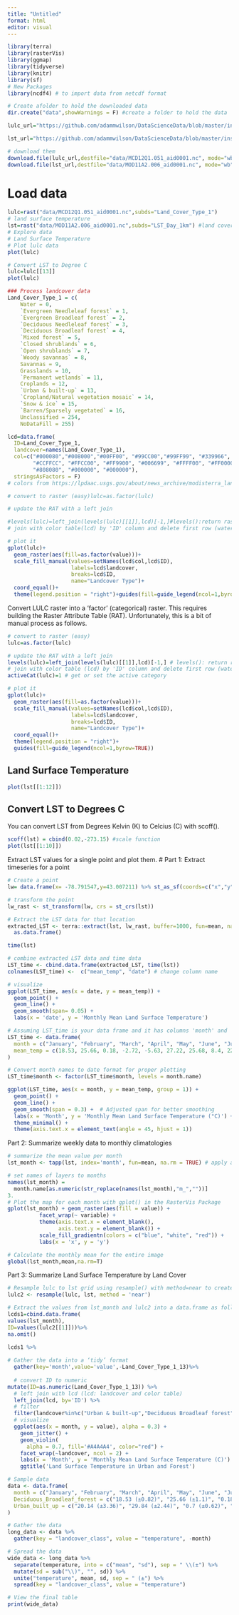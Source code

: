 ```yaml
---
title: "Untitled"
format: html
editor: visual
---
```


```r
library(terra)
library(rasterVis)
library(ggmap)
library(tidyverse)
library(knitr)
library(sf)
# New Packages
library(ncdf4) # to import data from netcdf format
```

```r
# Create afolder to hold the downloaded data
dir.create("data",showWarnings = F) #create a folder to hold the data

lulc_url="https://github.com/adammwilson/DataScienceData/blob/master/inst/extdata/appeears/MCD12Q1.051_aid0001.nc?raw=true" #landcover

lst_url="https://github.com/adammwilson/DataScienceData/blob/master/inst/extdata/appeears/MOD11A2.006_aid0001.nc?raw=true" #land surface temperature

# download them
download.file(lulc_url,destfile="data/MCD12Q1.051_aid0001.nc", mode="wb")
download.file(lst_url,destfile="data/MOD11A2.006_aid0001.nc", mode="wb")
```
# Load data
```r
lulc=rast("data/MCD12Q1.051_aid0001.nc",subds="Land_Cover_Type_1")
# land surface temperature
lst=rast("data/MOD11A2.006_aid0001.nc",subds="LST_Day_1km") #land cover
# Explore data 
# Land Surface Temperature 
# Plot lulc data 
plot(lulc)

# Convert LST to Degree C
lulc=lulc[[13]]
plot(lulc)
```

```r
### Process landcover data
Land_Cover_Type_1 = c(
    Water = 0, 
    `Evergreen Needleleaf forest` = 1, 
    `Evergreen Broadleaf forest` = 2,
    `Deciduous Needleleaf forest` = 3, 
    `Deciduous Broadleaf forest` = 4,
    `Mixed forest` = 5, 
    `Closed shrublands` = 6,
    `Open shrublands` = 7,
    `Woody savannas` = 8, 
    Savannas = 9,
    Grasslands = 10,
    `Permanent wetlands` = 11, 
    Croplands = 12,
    `Urban & built-up` = 13,
    `Cropland/Natural vegetation mosaic` = 14, 
    `Snow & ice` = 15,
    `Barren/Sparsely vegetated` = 16, 
    Unclassified = 254,
    NoDataFill = 255)

lcd=data.frame(
  ID=Land_Cover_Type_1,
  landcover=names(Land_Cover_Type_1),
  col=c("#000080","#008000","#00FF00", "#99CC00","#99FF99", "#339966", "#993366", "#FFCC99", 
        "#CCFFCC", "#FFCC00", "#FF9900", "#006699", "#FFFF00", "#FF0000", "#999966", "#FFFFFF", 
        "#808080", "#000000", "#000000"),
  stringsAsFactors = F)
# colors from https://lpdaac.usgs.gov/about/news_archive/modisterra_land_cover_types_yearly_l3_global_005deg_cmg_mod12c1kable(head(lcd))
```

```r
# convert to raster (easy)lulc=as.factor(lulc)

# update the RAT with a left join

#levels(lulc)=left_join(levels(lulc)[[1]],lcd)[-1,]#levels():return raster RAT for inspections
# join with color table(lcd) by 'ID' column and delete first row (water)activeCat(lulc)=1 # get or set the active category

# plot it
gplot(lulc)+
  geom_raster(aes(fill=as.factor(value)))+
  scale_fill_manual(values=setNames(lcd$col,lcd$ID),
                    labels=lcd$landcover,
                    breaks=lcd$ID,
                    name="Landcover Type")+
  coord_equal()+
  theme(legend.position = "right")+guides(fill=guide_legend(ncol=1,byrow=TRUE))
```
Convert LULC raster into a ‘factor’ (categorical) raster. This requires building the Raster Attribute Table (RAT). Unfortunately, this is a bit of manual process as follows.

```r
# convert to raster (easy)
lulc=as.factor(lulc)

# update the RAT with a left join
levels(lulc)=left_join(levels(lulc)[[1]],lcd)[-1,] # levels(): return raster RAT for inspection 
# join with color table (lcd) by 'ID' column and delete first row (water)
activeCat(lulc)=1 # get or set the active category

# plot it
gplot(lulc)+
  geom_raster(aes(fill=as.factor(value)))+
  scale_fill_manual(values=setNames(lcd$col,lcd$ID),
                    labels=lcd$landcover,
                    breaks=lcd$ID,
                    name="Landcover Type")+
  coord_equal()+
  theme(legend.position = "right")+
  guides(fill=guide_legend(ncol=1,byrow=TRUE))
```
## Land Surface Temperature
```r
plot(lst[[1:12]])
```
## Convert LST to Degrees C
You can convert LST from Degrees Kelvin (K) to Celcius (C) with scoff().
```r
scoff(lst) = cbind(0.02,-273.15) #scale function
plot(lst[[1:10]])
```
Extract LST values for a single point and plot them.
# Part 1: Extract timeseries for a point
```r
# Create a point 
lw= data.frame(x= -78.791547,y=43.007211) %>% st_as_sf(coords=c("x","y"),crs=4326)

# transform the point
lw_rast <- st_transform(lw, crs = st_crs(lst))

# Extract the LST data for that location 
extracted_LST <- terra::extract(lst, lw_rast, buffer=1000, fun=mean, na.rm=T) %>% select(-1) %>% t() %>% 
  as.data.frame()

time(lst)

# combine extracted LST data and time data
LST_time <- cbind.data.frame(extracted_LST, time(lst))
colnames(LST_time) <-  c("mean_temp", "date") # change column name

# visualize 
ggplot(LST_time, aes(x = date, y = mean_temp)) +
  geom_point() +
  geom_line() +
  geom_smooth(span= 0.05) +
  labs(x = 'date', y = 'Monthly Mean Land Surface Temperature')

# Assuming LST_time is your data frame and it has columns 'month' and 'mean_temp'
LST_time <- data.frame(
  month = c("January", "February", "March", "April", "May", "June", "July", "August", "September", "October", "November", "December"),
  mean_temp = c(18.53, 25.66, 0.18, -2.72, -5.63, 27.22, 25.68, 8.4, 22.61, 8.23, 14.82, 21.73)
)

# Convert month names to date format for proper plotting
LST_time$month <- factor(LST_time$month, levels = month.name)

ggplot(LST_time, aes(x = month, y = mean_temp, group = 1)) +
  geom_point() +
  geom_line() +
  geom_smooth(span = 0.3) +  # Adjusted span for better smoothing
  labs(x = 'Month', y = 'Monthly Mean Land Surface Temperature (°C)') +
  theme_minimal() +
  theme(axis.text.x = element_text(angle = 45, hjust = 1))
```
Part 2: Summarize weekly data to monthly climatologies
```r
# summarize the mean value per month
lst_month <- tapp(lst, index='month', fun=mean, na.rm = TRUE) # apply a function to subsets of layer of a SpatRaster

# set names of layers to months 
names(lst_month) =
  month.name[as.numeric(str_replace(names(lst_month),"m_",""))]
3.
# Plot the map for each month with gplot() in the RasterVis Package
gplot(lst_month) + geom_raster(aes(fill = value)) +
          facet_wrap(~ variable) + 
          theme(axis.text.x = element_blank(),
                axis.text.y = element_blank()) +
          scale_fill_gradientn(colors = c("blue", "white", "red")) +
          labs(x = 'x', y = 'y')

# Calculate the monthly mean for the entire image 
global(lst_month,mean,na.rm=T)
```

Part 3: Summarize Land Surface Temperature by Land Cover
```r
# Resample lulc to lst grid using resample() with method=near to create a new object called lulc2
lulc2 <- resample(lulc, lst, method = 'near')

# Extract the values from lst_month and lulc2 into a data.frame as follows:
lcds1=cbind.data.frame(
values(lst_month),
ID=values(lulc2[[1]]))%>%
na.omit()

lcds1 %>% 
  
# Gather the data into a ‘tidy’ format 
  gather(key='month',value='value',-Land_Cover_Type_1_13)%>%
  
  # convert ID to numeric 
mutate(ID=as.numeric(Land_Cover_Type_1_13)) %>%
  # left join with lcd (lcd: landcover and color table)
  left_join(lcd, by='ID') %>% 
  # filter 
  filter(landcover%in%c("Urban & built-up","Deciduous Broadleaf forest")) %>%
  # visualize
  ggplot(aes(x = month, y = value), alpha = 0.3) +
    geom_jitter() +
    geom_violin(
      alpha = 0.7, fill='#A4A4A4', color="red") +
    facet_wrap(~landcover, ncol = 2) +
    labs(x = 'Month', y = 'Monthly Mean Land Surface Temperature (C)') +
    ggtitle('Land Surface Temperature in Urban and Forest')
```
```r
# Sample data
data <- data.frame(
  month = c("January", "February", "March", "April", "May", "June", "July", "August", "September", "October", "November", "December"),
  Deciduous_Broadleaf_forest = c("18.53 (±0.82)", "25.66 (±1.1)", "0.18 (±0.51)", "-2.72 (±0.55)", "-5.63 (±0.98)", "27.22 (±1.17)", "25.68 (±1.17)", "8.4 (±0.88)", "22.61 (±1.02)", "8.23 (±0.55)", "14.82 (±0.55)", "21.73 (±0.72)"),
  Urban_built_up = c("20.14 (±3.36)", "29.84 (±2.44)", "0.7 (±0.62)", "-1.3 (±0.86)", "-4.3 (±0.86)", "31.52 (±2.81)", "29.77 (±3.16)", "10.43 (±2.73)", "25.7 (±3.34)", "8.59 (±0.81)", "16.53 (±1.2)", "24.72 (±1.86)")
)

# Gather the data
long_data <- data %>%
  gather(key = "landcover_class", value = "temperature", -month)

# Spread the data
wide_data <- long_data %>%
  separate(temperature, into = c("mean", "sd"), sep = " \\(±") %>%
  mutate(sd = sub("\\)", "", sd)) %>%
  unite("temperature", mean, sd, sep = " (±") %>%
  spread(key = "landcover_class", value = "temperature")

# View the final table
print(wide_data)
```



